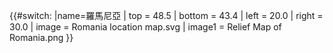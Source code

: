 {{#switch:{{{1}}}
|name=羅馬尼亞
| top    = 48.5
| bottom = 43.4
| left   = 20.0
| right  = 30.0
| image  = Romania location map.svg
| image1 = Relief Map of Romania.png
}}<noinclude>
{{Location map/Info|Romania}}
{{Documentation}}
</noinclude>